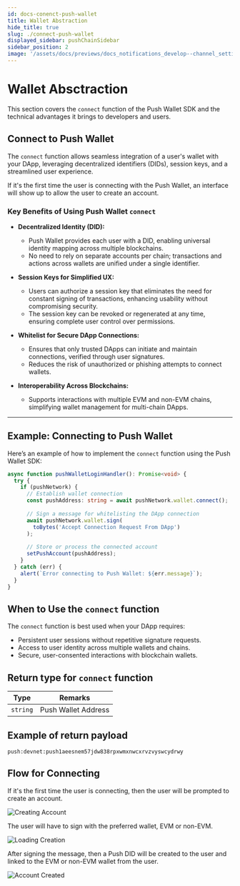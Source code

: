 ```yaml
---
id: docs-conenct-push-wallet
title: Wallet Abstraction
hide_title: true
slug: ./connect-push-wallet
displayed_sidebar: pushChainSidebar
sidebar_position: 2
image: '/assets/docs/previews/docs_notifications_develop--channel_settings.png'
---
```


# Wallet Absctraction

This section covers the `connect` function of the Push Wallet SDK and the technical advantages it brings to developers and users.

<head>
  <title>{`Push Wallet Connect | Push Chain | Push Documentation`}</title>
</head>

## Connect to Push Wallet

The `connect` function allows seamless integration of a user's wallet with your DApp, leveraging decentralized identifiers (DIDs), session keys, and a streamlined user experience.

If it's the first time the user is connecting with the Push Wallet, an interface will show up to allow the user to create an account.

### Key Benefits of Using Push Wallet `connect`

- **Decentralized Identity (DID):**
  - Push Wallet provides each user with a DID, enabling universal identity mapping across multiple blockchains.
  - No need to rely on separate accounts per chain; transactions and actions across wallets are unified under a single identifier.

- **Session Keys for Simplified UX:**
  - Users can authorize a session key that eliminates the need for constant signing of transactions, enhancing usability without compromising security.
  - The session key can be revoked or regenerated at any time, ensuring complete user control over permissions.

- **Whitelist for Secure DApp Connections:**
  - Ensures that only trusted DApps can initiate and maintain connections, verified through user signatures.
  - Reduces the risk of unauthorized or phishing attempts to connect wallets.

- **Interoperability Across Blockchains:**
  - Supports interactions with multiple EVM and non-EVM chains, simplifying wallet management for multi-chain DApps.

---

## Example: Connecting to Push Wallet

Here’s an example of how to implement the `connect` function using the Push Wallet SDK:

```typescript
async function pushWalletLoginHandler(): Promise<void> {
  try {
    if (pushNetwork) {
      // Establish wallet connection
      const pushAddress: string = await pushNetwork.wallet.connect();
      
      // Sign a message for whitelisting the DApp connection
      await pushNetwork.wallet.sign(
        toBytes('Accept Connection Request From DApp')
      );
      
      // Store or process the connected account
      setPushAccount(pushAddress);
    }
  } catch (err) {
    alert(`Error connecting to Push Wallet: ${err.message}`);
  }
}
```

## When to Use the `connect` function

The `connect` function is best used when your DApp requires:

- Persistent user sessions without repetitive signature requests.
- Access to user identity across multiple wallets and chains.
- Secure, user-consented interactions with blockchain wallets.

## Return type for `connect` function

| Type     | Remarks          |
| -------- | ---------------- |
| `string` | Push Wallet Address |

## Example of return payload

```
push:devnet:push1aeesnem57jdw838rpxwmxnwcxrvzvyswcydrwy
```

## Flow for Connecting 

If it's the first time the user is connecting, then the user will be prompted to create an account.

![Creating Account](../images/creating-account.png)

The user will have to sign with the preferred wallet, EVM or non-EVM.

![Loading Creation](../images/loading-creation-of-account.png)

After signing the message, then a Push DID will be created to the user and linked to the EVM or non-EVM wallet from the user.

![Account Created](../images/account-created.png)
